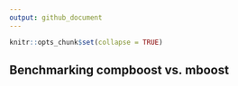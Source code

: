 ```yaml
---
output: github_document
---
```


```r
knitr::opts_chunk$set(collapse = TRUE)
```

## Benchmarking compboost vs. mboost


